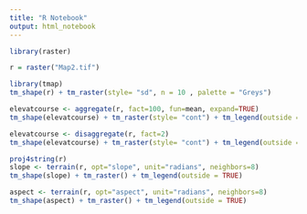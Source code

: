 ```yaml
---
title: "R Notebook"
output: html_notebook
---
```

```r
library(raster)
```

```r
r = raster("Map2.tif")
```

```r
library(tmap)
tm_shape(r) + tm_raster(style= "sd", n = 10 , palette = "Greys")
```
```r
elevatcourse <- aggregate(r, fact=100, fun=mean, expand=TRUE)
tm_shape(elevatcourse) + tm_raster(style= "cont") + tm_legend(outside = TRUE)
```
```r
elevatcourse <- disaggregate(r, fact=2)
tm_shape(elevatcourse) + tm_raster(style= "cont") + tm_legend(outside = TRUE)
```


```r
proj4string(r)
slope <- terrain(r, opt="slope", unit="radians", neighbors=8)
tm_shape(slope) + tm_raster() + tm_legend(outside = TRUE)

aspect <- terrain(r, opt="aspect", unit="radians", neighbors=8)
tm_shape(aspect) + tm_raster() + tm_legend(outside = TRUE)
```

